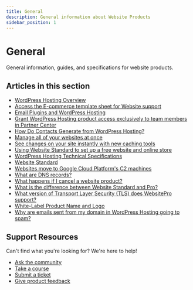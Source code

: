 ```yaml
---
title: General
description: General information about Website Products
sidebar_position: 1
---
```


# General

General information, guides, and specifications for website products.

## Articles in this section

- [WordPress Hosting Overview](/vendasta-products/docs/general/wordpress-hosting-overview)
- [Access the E-commerce template sheet for Website support](/vendasta-products/docs/general/access-ecommerce-template-sheet)
- [Email Plugins and WordPress Hosting](/vendasta-products/docs/general/email-plugins-and-wordpress-hosting)
- [Grant WordPress Hosting product access exclusively to team members in Partner Center](/vendasta-products/docs/general/grant-wordpress-hosting-access-team-members)
- [How Do Contacts Generate from WordPress Hosting?](/vendasta-products/docs/general/how-do-contacts-generate-from-wordpress-hosting)
- [Manage all of your websites at once](/vendasta-products/docs/general/manage-all-of-your-websites-at-once)
- [See changes on your site instantly with new caching tools](/vendasta-products/docs/general/see-changes-on-your-site-instantly-with-new-caching-tools)
- [Using Website Standard to set up a free website and online store](/vendasta-products/docs/general/using-website-standard-free-website-and-online-store)
- [WordPress Hosting Technical Specifications](/vendasta-products/docs/general/wordpress-hosting-technical-specifications)
- [Website Standard](/vendasta-products/docs/general/website-standard)
- [Websites move to Google Cloud Platform's C2 machines](/vendasta-products/docs/general/websites-move-to-google-cloud-platform-c2-machines)
- [What are DNS records?](/vendasta-products/docs/general/what-are-dns-records)
- [What happens if I cancel a website product?](/vendasta-products/docs/general/what-happens-if-cancel-wordpress-product)
- [What is the difference between Website Standard and Pro?](/vendasta-products/docs/general/what-is-the-difference-between-website-standard-and-pro)
- [What version of Transport Layer Security (TLS) does WebsitePro support?](/vendasta-products/docs/general/what-version-of-transport-layer-security-tls-does-wordpress-hosting-support)
- [White-Label Product Name and Logo](/vendasta-products/docs/general/white-label-product-name-and-logo)
- [Why are emails sent from my domain in WordPress Hosting going to spam?](/vendasta-products/docs/general/emails-spam-domain-wordpress-hosting)

## Support Resources

Can't find what you're looking for? We're here to help!

- [Ask the community](https://www.facebook.com/groups/vendasta)
- [Take a course](https://academy.vendasta.com/)
- [Submit a ticket](/requests/new)
- [Give product feedback](https://roadmap.vendasta.com)